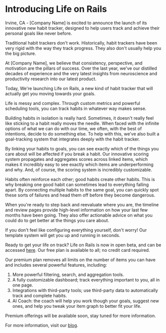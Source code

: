 # Introducing Life on Rails

Irvine, CA - [Company Name] is excited to announce the launch of its innovative new habit tracker, designed to help users track and achieve their personal goals like never before.

Traditional habit trackers don't work.
Historically, habit trackers have been very rigid with the way they track progress.
They also don't usually help you the big picture.

At [Company Name], we believe that consistency, perspective, and motivation are the pillars of success.
Over the last year, we've our distilled decades of experience and the very latest insights from neuroscience and productivity research into our latest product.

Today, We're launching Life on Rails, a new kind of habit tracker that will actually get you moving towards your goals.

Life is messy and complex. Through custom metrics and powerful scheduling tools, you can track habits in whatever way makes sense.

Building habits in isolation is really hard. Sometimes, it doesn't really feel like sticking to a habit really moves the needle.
When faced with the infinite options of what we can do with our time, we often, with the best of intentions, decide to do something else.
To help with this, we've also built a goal-tracking system that integrates deeply with the habit tracker.

By linking your habits to goals, you can see exactly which of the things you care about will be affected if you break a habit.
Our innovative scoring system propagates and aggregates scores across linked items, which makes it incredibly easy to see exactly which items are underperforming and why.
And, of course, the scoring system is incredibly customizable.

Habits often reinforce each other; good habits create other habits. This is why breaking one good habit can sometimes lead to everything falling apart.
By connecting multiple habits to the same goal, you can quickly spot these sorts of failures and head them off before they become dangerous.

When you're ready to step back and reevaluate where you are, the timeline and review pages provide high-level information on how your last few months have been going.
They also offer actionable advice on what you could do to get better at the things you care about.

If you don't feel like configuring everything yourself, don't worry! Our template system will get you up and running in seconds.

Ready to get your life on track?
Life on Rails is now in open beta, and can be accessed [here](https://life-on-rails.netlify.app).
Our free plan is available to all; no credit card required.

Our premium plan removes all limits on the number of items you can have and includes several powerful features, including:

1. More powerful filtering, search, and aggregation tools.
2. A fully customizable dashboard; track everything important to you, all in one page.
3. Integrations with third-party tools; use third-party data to automatically track and complete habits.
4. AI Coach: the coach will help you work though your goals, suggest new ones, and help you tweak your item graph to better fit your life.

Premium offerings will be available soon, stay tuned for more information.

For more information, visit our [blog](https://life-on-rails.netlify.app/blog).
